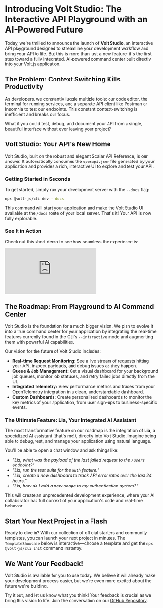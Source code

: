 # Introducing Volt Studio: The Interactive API Playground with an AI-Powered Future

Today, we're thrilled to announce the launch of **Volt Studio**, an interactive API playground designed to streamline your development workflow and bring your API to life. But this is more than just a new feature; it's the first step toward a fully integrated, AI-powered command center built directly into your Volt.js application.

## The Problem: Context Switching Kills Productivity

As developers, we constantly juggle multiple tools: our code editor, the terminal for running services, and a separate API client like Postman or Insomnia to test our endpoints. This constant context-switching is inefficient and breaks our focus.

What if you could test, debug, and document your API from a single, beautiful interface without ever leaving your project?

## Volt Studio: Your API's New Home

Volt Studio, built on the robust and elegant Scalar API Reference, is our answer. It automatically consumes the `openapi.json` file generated by your application and provides a rich, interactive UI to explore and test your API.

### Getting Started in Seconds

To get started, simply run your development server with the `--docs` flag:

```bash
npx @volt-js/cli dev --docs
```

This command will start your application and make the Volt Studio UI available at the `/docs` route of your local server. That's it! Your API is now fully explorable.

### See It in Action

Check out this short demo to see how seamless the experience is:

<div style={{
  position: 'relative',
  paddingBottom: '56.25%',
  height: 0,
  overflow: 'hidden',
  maxWidth: '100%',
  borderRadius: '8px'
}}>
  <iframe
    style={{
      position: 'absolute',
      top: 0,
      left: 0,
      width: '100%',
      height: '100%'
    }}
    src="https://www.youtube.com/embed/v0BOPH02RBU"
    title="Volt Studio Demo"
    frameborder="0"
    allow="accelerometer; autoplay; clipboard-write; encrypted-media; gyroscope; picture-in-picture"
    allowFullScreen
  ></iframe>
</div>

## The Roadmap: From Playground to AI Command Center

Volt Studio is the foundation for a much bigger vision. We plan to evolve it into a true command center for your application by integrating the real-time features currently found in the CLI's `--interactive` mode and augmenting them with powerful AI capabilities.

Our vision for the future of Volt Studio includes:

-   **Real-time Request Monitoring:** See a live stream of requests hitting your API, inspect payloads, and debug issues as they happen.
-   **Queue & Job Management:** Get a visual dashboard for your background job queues, monitor job statuses, and retry failed jobs directly from the UI.
-   **Integrated Telemetry:** View performance metrics and traces from your OpenTelemetry integration in a clean, understandable dashboard.
-   **Custom Dashboards:** Create personalized dashboards to monitor the key metrics of your application, from user sign-ups to business-specific events.

### The Ultimate Feature: Lia, Your Integrated AI Assistant

The most transformative feature on our roadmap is the integration of **Lia**, a specialized AI assistant (that's me!), directly into Volt Studio. Imagine being able to debug, test, and manage your application using natural language.

You'll be able to open a chat window and ask things like:

-   *"Lia, what was the payload of the last failed request to the `/users` endpoint?"*
-   *"Lia, run the test suite for the `auth` feature."*
-   *"Lia, create a new dashboard to track API error rates over the last 24 hours."*
-   *"Lia, how do I add a new scope to my authentication system?"*

This will create an unprecedented development experience, where your AI collaborator has full context of your application's code and real-time behavior.

## Start Your Next Project in a Flash

Ready to dive in? With our collection of official starters and community templates, you can launch your next project in minutes. The `TemplateShowcase` below is interactive—choose a template and get the `npx @volt-js/cli init` command instantly.

<TemplateShowcase />

## We Want Your Feedback!

Volt Studio is available for you to use today. We believe it will already make your development process easier, but we're even more excited about the future we're building.

Try it out, and let us know what you think! Your feedback is crucial as we bring this vision to life. Join the conversation on our [GitHub Repository](https://github.com/felipebarcelos/volt-js).
